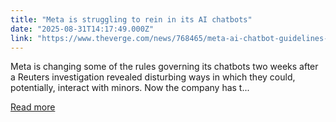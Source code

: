 ```yaml
---
title: "Meta is struggling to rein in its AI chatbots"
date: "2025-08-31T14:17:49.000Z"
link: "https://www.theverge.com/news/768465/meta-ai-chatbot-guidelines-for-minors"
---
```


Meta is changing some of the rules governing its chatbots two weeks after a Reuters investigation revealed disturbing ways in which they could, potentially, interact with minors. Now the company has t...

[Read more](https://www.theverge.com/news/768465/meta-ai-chatbot-guidelines-for-minors)
